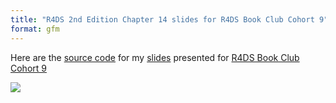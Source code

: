 ---
title: "R4DS 2nd Edition Chapter 14 slides for R4DS Book Club Cohort 9"
format: gfm
---

Here are the [source code](https://github.com/JauntyJJS/r4ds-bookclub-cohort9-chapter14) for my [slides](https://jauntyjjs.github.io/r4ds-bookclub-cohort9-chapter14) presented for [R4DS Book Club Cohort 9](https://www.youtube.com/playlist?list=PL3x6DOfs2NGjVMs1NtbWu4s_ZgGhGKnrN)

![](share-card.png)
